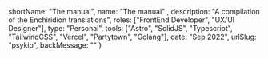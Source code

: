    shortName: "The manual",
   name: "The manual" ,
   description: "A compilation of the Enchiridion translations",
   roles: ["FrontEnd Developer", "UX/UI Designer"],
   type: "Personal",
   tools: ["Astro", "SolidJS", "Typescript", "TailwindCSS", "Vercel", "Partytown", "Golang"],
   date: "Sep 2022",
   urlSlug: "psykip",
   backMessage: ""
}